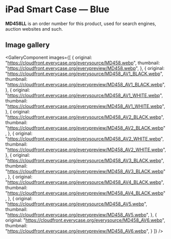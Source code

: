 
# iPad Smart Case — Blue

<Callout type='info' emoji='👉🏻'>**MD458LL** is an order number for this product, used for search engines, auction websites and such.</Callout>

## Image gallery

<GalleryComponent
    images={[
      {
        original: "https://cloudfront.everycase.org/everysource/MD458.webp",
        thumbnail: "https://cloudfront.everycase.org/everypreview/MD458.webp",
      },
      {
        original: "https://cloudfront.everycase.org/everysource/MD458_AV1_BLACK.webp",
        thumbnail: "https://cloudfront.everycase.org/everypreview/MD458_AV1_BLACK.webp",
      },
      {
        original: "https://cloudfront.everycase.org/everysource/MD458_AV1_WHITE.webp",
        thumbnail: "https://cloudfront.everycase.org/everypreview/MD458_AV1_WHITE.webp",
      },
      {
        original: "https://cloudfront.everycase.org/everysource/MD458_AV2_BLACK.webp",
        thumbnail: "https://cloudfront.everycase.org/everypreview/MD458_AV2_BLACK.webp",
      },
      {
        original: "https://cloudfront.everycase.org/everysource/MD458_AV2_WHITE.webp",
        thumbnail: "https://cloudfront.everycase.org/everypreview/MD458_AV2_WHITE.webp",
      },
      {
        original: "https://cloudfront.everycase.org/everysource/MD458_AV3_BLACK.webp",
        thumbnail: "https://cloudfront.everycase.org/everypreview/MD458_AV3_BLACK.webp",
      },
      {
        original: "https://cloudfront.everycase.org/everysource/MD458_AV4_BLACK.webp",
        thumbnail: "https://cloudfront.everycase.org/everypreview/MD458_AV4_BLACK.webp",
      },
      {
        original: "https://cloudfront.everycase.org/everysource/MD458_AV5.webp",
        thumbnail: "https://cloudfront.everycase.org/everypreview/MD458_AV5.webp",
      },
      {
        original: "https://cloudfront.everycase.org/everysource/MD458_AV6.webp",
        thumbnail: "https://cloudfront.everycase.org/everypreview/MD458_AV6.webp",
      }
    ]}
  />
